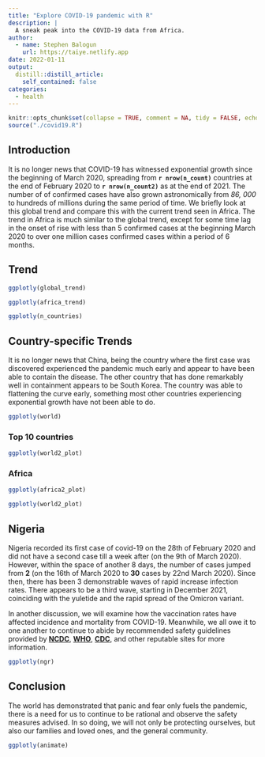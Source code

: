 ```yaml
---
title: "Explore COVID-19 pandemic with R"
description: |
  A sneak peak into the COVID-19 data from Africa.
author:
  - name: Stephen Balogun
    url: https://taiye.netlify.app
date: 2022-01-11
output:
  distill::distill_article:
    self_contained: false
categories:
  - health
---
```



```r
knitr::opts_chunk$set(collapse = TRUE, comment = NA, tidy = FALSE, echo = FALSE)
source("./covid19.R")
```

## Introduction 

It is no longer news that COVID-19 has witnessed exponential growth since the beginning of March 2020, spreading from **`r nrow(n_count)`** countries at the end of February 2020 to **`r nrow(n_count2)`** as at the end of 2021. The number of of confirmed cases have also grown astronomically from *86, 000* to hundreds of millions during the same period of time. We briefly look at this global trend and compare this with the current trend seen in Africa. The trend in Africa is much similar to the global trend, except for some time lag in the onset of rise with less than 5 confirmed cases at the beginning March 2020 to over one million cases confirmed cases within a period of 6 months.   


## Trend  {.tabset .tabset-fade .tabset-pills}


<!-- ### Globe -->

```r
ggplotly(global_trend)
```


<!-- ### Africa -->


```r
ggplotly(africa_trend)
```

<!-- ## Spread across countries -->

```r
ggplotly(n_countries)
```



## Country-specific Trends

It is no longer news that China, being the country where the first case was discovered experienced the pandemic much early and appear to have been able to contain the disease. The other country that has done remarkably well in containment appears to be South Korea. The country was able to flattening the curve early, something most other countries experiencing exponential growth have not been able to do.


<!-- ### Globe -->

```r
ggplotly(world)
```

### Top 10 countries



```r

ggplotly(world2_plot)

```



### Africa


```r

ggplotly(africa2_plot)

```


```r

ggplotly(world2_plot)

```



## Nigeria

Nigeria recorded its first case of covid-19 on the 28th of February 2020 and did not have a second case till a week after (on the 9th of March 2020). However, within the space of another 8 days, the number of cases jumped from **2** (on the 16th of March 2020 to **30** cases by 22nd March 2020). Since then, there has been 3 demonstrable waves of rapid increase infection rates. There appears to be a third wave, starting in December 2021, coinciding with the yuletide and the rapid spread of the Omicron variant. 

In another discussion, we will examine how the vaccination rates have affected incidence and mortality from COVID-19. Meanwhile, we all owe it to one another to continue to abide by recommended safety guidelines provided by [**NCDC**](http://covid19.ncdc.gov.ng/faq.html#about), [**WHO**](https://www.who.int/emergencies/diseases/novel-coronavirus-2019/advice-for-public), [**CDC**](https://www.cdc.gov/coronavirus/2019-ncov/index.html), and other reputable sites for more information.  


```r
ggplotly(ngr)

```


## Conclusion

The world has demonstrated that panic and fear only fuels the pandemic, there is a need for us to continue to be rational and observe the safety measures advised. In so doing, we will not only be protecting ourselves, but also our families and loved ones, and the general community.


```r
ggplotly(animate)

```


